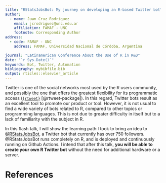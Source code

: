 ```yaml
---
title: "RStatsJobsBot: My journey on developing an R-based Twitter bot"
author:
  - name: Juan Cruz Rodriguez
    email: jcrodriguez@unc.edu.ar
    affiliation: FAMAF - UNC
    footnote: Corresponding Author
address:
  - code: FAMAF - UNC
    address: FAMAF, Universidad Nacional de Córdoba, Argentina

journal: "Latinamerican Conference About the Use of R in R&D"
date: "`r Sys.Date()`"
keywords: Bot, Twitter, Automation
bibliography: mybibfile.bib
output: rticles::elsevier_article
---
```


Twitter is one of the social networks most used by the R users community, and possibly the one that offers the greatest flexibility for its programmatic access ([`{rtweet}`](https://github.com/ropensci/rtweet) [@rtweet-package]). In this regard, Twitter bots result as an excellent tool to promote our product or tool. However, it is not usual to find a wide variety of bots related to R, compared to other topics or programming languages. This is not due to greater difficulty in itself but to a lack of familiarity with the subject in R.

In this flash talk, I will show the learning path I took to bring an idea to [\@RStatsJobsBot](https://twitter.com/RStatsJobsBot), a Twitter bot that currently has over 750 followers. \@RStatsJobsBot runs completely on R, and is deployed and continuously running on Github Actions. I intend that after this talk, **you will be able to create your own R Twitter bot** without the need for additional hardware or a server.

References {#references .unnumbered}
==========
